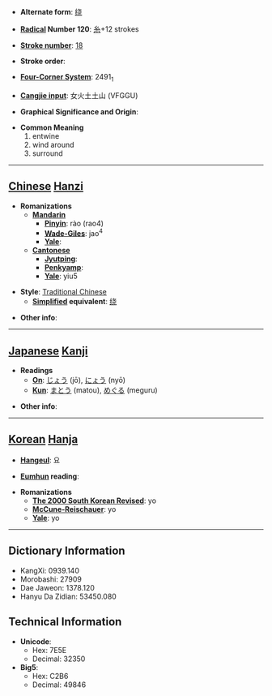 * '''Alternate form''': [[绕]]

* '''[[Wiktionary:Chinese radical index| Radical]] Number 120''': [[Wiktionary:Chinese radical index 糸|糸]]+12 strokes

* '''[[Wiktionary:Chinese total strokes index|Stroke number]]''': [[Wiktionary:Chinese total strokes index 18|18]]

* '''Stroke order''': 

* '''[[Wiktionary:Chinese four corner index|Four-Corner System]]''': 2491<sub>1</sub>

* '''[[Wiktionary:Chinese Cangjie index|Cangjie input]]''': 女火土土山 (VFGGU)

* '''Graphical Significance and Origin''': 

* '''Common Meaning'''
*#entwine
*# wind around
*# surround


----

== [[Chinese]] [[Hanzi]] ==

* '''Romanizations'''
** '''[[Mandarin]]'''
*** '''[[Pinyin]]''': rào (rao4)
*** '''[[Wade-Giles]]''': jao<sup>4</sup>
*** '''[[Yale]]''': 
** '''[[Cantonese]]'''
*** '''[[Jyutping]]''':
*** '''[[Penkyamp]]''': 
*** '''[[Yale]]''': yiu5

* '''Style''': [[Traditional Chinese]] 
** '''[[Simplified Chinese|Simplified]] equivalent''': [[绕]]

* '''Other info''': 

----

== [[Japanese]] [[Kanji]] ==

* '''Readings'''
** '''[[On]]''': [[じょう]] (jō), [[にょう]] (nyō)
** '''[[Kun]]''': [[まとう]] (matou), [[めぐる]] (meguru)

* '''Other info''':  

----

== [[Korean]] [[Hanja]] ==

* '''[[Hangeul]]''': 요

* '''[[Eumhun]] reading''': 

* '''Romanizations'''
** '''[[The 2000 South Korean Revised Romanization|The 2000 South Korean Revised]]''': yo
** '''[[McCune-Reischauer]]''': yo
** '''[[Yale]]''': yo

----

== Dictionary Information ==

* KangXi: 0939.140
* Morobashi: 27909
* Dae Jaweon: 1378.120
* Hanyu Da Zidian: 53450.080

== Technical Information ==

* '''Unicode''':
** Hex: 7E5E
** Decimal: 32350
* '''Big5''':
** Hex: C2B6
** Decimal: 49846